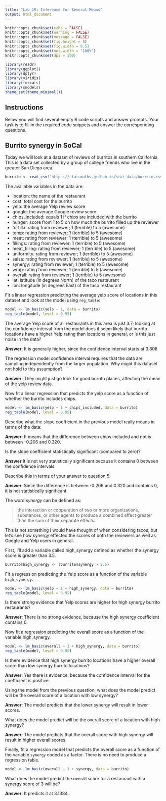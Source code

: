 ---
title: "Lab 19: Inference for Several Means"
output: html_document
---

```{r setup, include=FALSE}
knitr::opts_chunk$set(echo = FALSE)
knitr::opts_chunk$set(warning = FALSE)
knitr::opts_chunk$set(message = FALSE)
knitr::opts_chunk$set(fig.height = 5)
knitr::opts_chunk$set(fig.width = 8.5)
knitr::opts_chunk$set(out.width = "100%")
knitr::opts_chunk$set(dpi = 300)

library(readr)
library(ggplot2)
library(dplyr)
library(viridis)
library(forcats)
library(smodels)
theme_set(theme_minimal())
```

## Instructions

Below you will find several empty R code scripts and answer prompts. Your task
is to fill in the required code snippets and answer the corresponding
questions.

## Burrito synergy in SoCal

Today we will look at a dataset of reviews of burritos in southern
California. This is a data set collected by a group of college friends who
live in the greater San Diego area.

```{r}
burrito <- read_csv("https://statsmaths.github.io/stat_data/burrito.csv")
```

The available variables in the data are:

- location: the name of the restaurant
- cost: total cost for the burrito
- yelp: the average Yelp review score
- google: the average Google review score
- chips_included: equals 1 if chips are included with the burrito
- hunger: score from 1 to 5 on how much the burrito filled up the reviewer
- tortilla: rating from reviewer; 1 (terrible) to 5 (awesome)
- temp: rating from reviewer; 1 (terrible) to 5 (awesome)
- meat: rating from reviewer; 1 (terrible) to 5 (awesome)
- fillings: rating from reviewer; 1 (terrible) to 5 (awesome)
- meat_filling: rating from reviewer; 1 (terrible) to 5 (awesome)
- uniformity: rating from reviewer; 1 (terrible) to 5 (awesome)
- salsa: rating from reviewer; 1 (terrible) to 5 (awesome)
- synergy: rating from reviewer; 1 (terrible) to 5 (awesome)
- wrap: rating from reviewer; 1 (terrible) to 5 (awesome)
- overall: rating from reviewer; 1 (terrible) to 5 (awesome)
- lat: latitude (in degrees North) of the taco restaurant
- lon: longitude (in degrees East) of the taco restaurant

Fit a linear regression predicting the average yelp score of locations in this
dataset and look at the model using `reg_table`:

```{r}
model <- lm_basic(yelp ~ 1, data = burrito)
reg_table(model, level = 0.95)
```


The average Yelp score of all restaurants in this area is just 3.7; looking
at the confidence interval from the model does it seem likely that burrito
locations have a higher Yelp rating than locations in general, or is this
just noise in the data?

**Answer**: It is generally higher, since the confidence interval starts at 3.808.

The regression model confidence interval requires that the data are sampling
independently from the larger population. Why might this dataset not hold to
this assumption?

**Answer**: They might just go look for good burrito places, affecting the mean of the yelp review data.

Now fit a linear regression that predicts the yelp score as a function of
whether the burrito includes chips.

```{r}
model <- lm_basic(yelp ~ 1 + chips_included, data = burrito)
reg_table(model, level = 0.95)
```

Describe what the slope coefficient in the previous model really means
in terms of the data:

**Answer**: It means that the difference between chips included and not is between -0.206 and 0.320.

Is the slope coefficient statistically significant (compared to zero)?

**Answer**:It is not very statistically significant because it contains 0 between the confidence intervals.

Describe this in terms of your answer to question 5.

**Answer**: Since the difference is between -0.206 and 0.320 and contains 0, it is not statistically significant.

The word *synergy* can be defined as:

> the interaction or cooperation of two or more organizations, substances,
> or other agents to produce a combined effect greater than the sum of
> their separate effects.

This is not something I would have thought of when considering tacos, but
let's see how synergy effected the scores of both the reviewers as well as
Google and Yelp users in general.

First, I'll add a variable called high_synergy defined as whether the synergy
score is greater than 3.5.

```{r}
burrito$high_synergy <- (burrito$synergy > 3.5)
```

Fit a regression predicting the Yelp score as a function of the
variable `high_synergy`.

```{r}
model <- lm_basic(yelp ~ 1 + high_synergy, data = burrito)
reg_table(model, level = 0.95)
```

Is there strong evidence that Yelp scores are higher for high synergy burrito
restaurants?

**Answer**: There is no strong evidence, because the high synergy coefficient contains 0.

Now fit a regression predicting the overall score as a function of the
variable high_synergy.

```{r}
model <- lm_basic(overall ~ 1 + high_synergy, data = burrito)
reg_table(model, level = 0.95)
```

Is there evidence that high synergy burrito locations have a higher overall
score than low synergy burrito locations?

**Answer**: Yes there is evidence, because the confidence interval for the coefficient is positive.

Using the model from the previous question, what does the model predict
will be the overall score of a location with low synergy?

**Answer**: The model predicts that the lower synergy will result in lower scores.

What does the model predict will be the overall score of a location with
high synergy?

**Answer**: The model predicts that the ocerall score with high synergy will result in higher overall scores.

Finally, fit a regression model that predicts the overall score as a function
of the variable `synergy` coded as a factor. There is no need to produce a
regression table.

```{r}
model <- lm_basic(overall ~ 1 + synergy, data = burrito)
```

What does the model predict the overall score for a restaurant with a
synergy score of 3 will be?

**Answer**: It predicts it at 3.1384.





